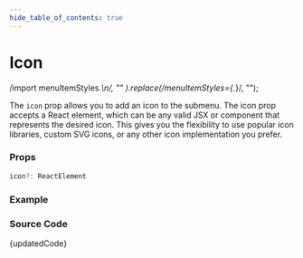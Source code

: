 ```yaml
---
hide_table_of_contents: true
---
```



# Icon

  /import menuItemStyles.*\n/,
  ""
).replace(/menuItemStyles={.*}/, "");

The `icon` prop allows you to add an icon to the submenu. The icon prop accepts a React element, which can be any valid JSX or component that represents the desired icon. This gives you the flexibility to use popular icon libraries, custom SVG icons, or any other icon implementation you prefer.

### Props

```ts noCopy
icon?: ReactElement
```

### Example

<BrowserWindow url="/horizontal-menu/submenu/icon">
  <Provider>
    <Icon />
  </Provider>
</BrowserWindow>

### Source Code

<TsToJsCodeSnippet>{updatedCode}</TsToJsCodeSnippet>
